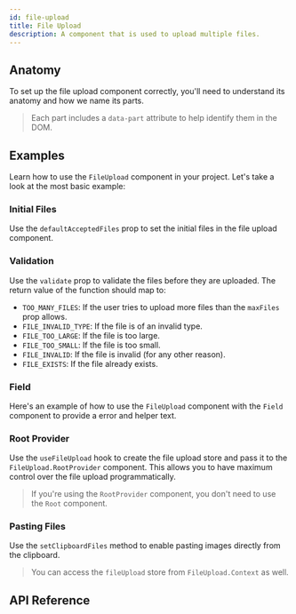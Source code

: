 ```yaml
---
id: file-upload
title: File Upload
description: A component that is used to upload multiple files.
---
```


<ComponentPreview id="FileUpload" />

## Anatomy

To set up the file upload component correctly, you'll need to understand its anatomy and how we name its parts.

> Each part includes a `data-part` attribute to help identify them in the DOM.

<Anatomy id="file-upload" />

## Examples

Learn how to use the `FileUpload` component in your project. Let's take a look at the most basic example:

<Example id="basic" />

### Initial Files

Use the `defaultAcceptedFiles` prop to set the initial files in the file upload component.

<Example id="initial-files" />

### Validation

Use the `validate` prop to validate the files before they are uploaded. The return value of the function should map to:

- `TOO_MANY_FILES`: If the user tries to upload more files than the `maxFiles` prop allows.
- `FILE_INVALID_TYPE`: If the file is of an invalid type.
- `FILE_TOO_LARGE`: If the file is too large.
- `FILE_TOO_SMALL`: If the file is too small.
- `FILE_INVALID`: If the file is invalid (for any other reason).
- `FILE_EXISTS`: If the file already exists.

<Example id="validation" />

### Field

Here's an example of how to use the `FileUpload` component with the `Field` component to provide a error and helper
text.

<Example id="with-field" />

### Root Provider

Use the `useFileUpload` hook to create the file upload store and pass it to the `FileUpload.RootProvider` component.
This allows you to have maximum control over the file upload programmatically.

<Example id="root-provider" />

> If you're using the `RootProvider` component, you don't need to use the `Root` component.

### Pasting Files

Use the `setClipboardFiles` method to enable pasting images directly from the clipboard.

> You can access the `fileUpload` store from `FileUpload.Context` as well.

<Example id="with-paste" />

## API Reference

<ComponentTypes id="file-upload" />
